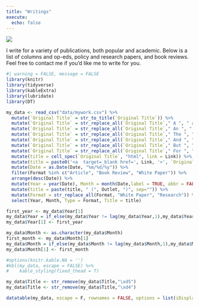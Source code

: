 ```yaml
---
title: "Writings"
execute:
  echo: false
---
```


![](images/image-230407671.png){fig-align="center"}

I write for a variety of publications, both popular and academic. Below is a list of columns and op-eds, policy and research papers, and book reviews. Feel free to contact me if you'd like me to write for you.

```r
#| warning = FALSE, message = FALSE
library(knitr)
library(tidyverse)
library(kableExtra)
library(lubridate)
library(DT)

my_data <- read_csv("data/mywork.csv") %>%
  mutate(`Original Title` = str_to_title(`Original Title`)) %>%
  mutate(`Original Title` = str_replace_all(`Original Title`," A ", " a ")) %>%
  mutate(`Original Title` = str_replace_all(`Original Title`," An ", " an ")) %>%
  mutate(`Original Title` = str_replace_all(`Original Title`," The ", " the ")) %>%
  mutate(`Original Title` = str_replace_all(`Original Title`," And ", " and ")) %>%
  mutate(`Original Title` = str_replace_all(`Original Title`," But ", " but ")) %>%
  mutate(`Original Title` = str_replace_all(`Original Title`," For ", " for ")) %>%
  mutate(title = cell_spec(`Original Title`, "html", link = Link)) %>%
  mutate(title = paste0('<a  target=_blank href=', Link, '>', `Original Title`,'</a>' )) %>%
  mutate(Date = as.Date(Date, "%m/%d/%y")) %>%
  filter(Format %in% c("Article", "Book Review", "White Paper")) %>%
  arrange(desc(Date)) %>%
  mutate(Year = year(Date), Month = month(Date,label = TRUE, abbr = FALSE)) %>%
  mutate(title = paste(title, " (", Outlet, ")", sep="")) %>%
  mutate(Format = str_replace_all(Format, "White Paper", "Research")) %>%
  select(Year, Month, Type = Format, Title = title)

first_year <- my_data$Year[1]
my_data$Year = if_else(my_data$Year != lag(my_data$Year,1),my_data$Year,as.numeric("NA"))
my_data$Year[1] <- first_year

my_data$Month <- as.character(my_data$Month)
first_month <- my_data$Month[1]
my_data$Month = if_else(my_data$Month != lag(my_data$Month,1),my_data$Month,as.character(NA))
my_data$Month[1] <- first_month

#options(knitr.kable.NA = '')
#kbl(my_data, escape = FALSE) %>%
#    kable_styling(fixed_thead = T)

my_data$Title <- str_remove(my_data$Title,"\xd5")
my_data$Title <- str_remove(my_data$Title,"\xd4")

datatable(my_data, escape = F, rownames = FALSE, options = list(iDisplayLength = 50))
```

